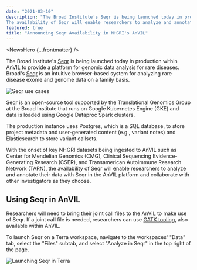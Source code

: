 ```yaml
---
date: "2021-03-10"
description: "The Broad Institute's Seqr is being launched today in production within AnVIL to provide a platform for genomic data analysis for rare diseases.
The availability of Seqr will enable researchers to analyze and annotate their data with seqr in the AnVIL platform as well as collaborate with other investigators as they choose."
featured: true
title: "Announcing Seqr Availability in NHGRI's AnVIL"
---
```


<NewsHero {...frontmatter} />

The Broad Institute's [Seqr](https://seqr.broadinstitute.org/) is being launched today in production within AnVIL to provide a platform for genomic data analysis for rare diseases. Broad's [Seqr](https://seqr.broadinstitute.org/) is an intuitive browser-based system for analyzing rare disease exome and genome data on a family basis.

![Seqr use cases](/consortia/news/seqr-screenshot.png)

Seqr is an open-source tool supported by the Translational Genomics Group at the Broad Institute that runs on Google Kubernetes Engine (GKE) and data is loaded using Google Dataproc Spark clusters.

The production instance uses Postgres, which is a SQL database, to store project metadata and user-generated content (e.g., variant notes) and Elasticsearch to store variant callsets.

With the onset of key NHGRI datasets being ingested to AnVIL such as Center for Mendelian Genomics (CMG), Clinical Sequencing Evidence-Generating Research (CSER), and Transamerican Autoimmune Research Network (TARN), the availability of Seqr will enable researchers to analyze and annotate their data with Seqr in the AnVIL platform and collaborate with other investigators as they choose.

## Using Seqr in AnVIL

Researchers will need to bring their joint call files to the AnVIL to make use of Seqr.
If a joint call file is needed, researchers can use [GATK tooling](/learn/anvil-mooc/use-case-gatk), also available within AnVIL.

To launch Seqr on a Terra workspace, navigate to the workspaces' "Data" tab, select the "Files" subtab, and select "Analyze in Seqr" in the top right of the page.

![Launching Seqr in Terra](/consortia/news/seqr-in-terra.png)
